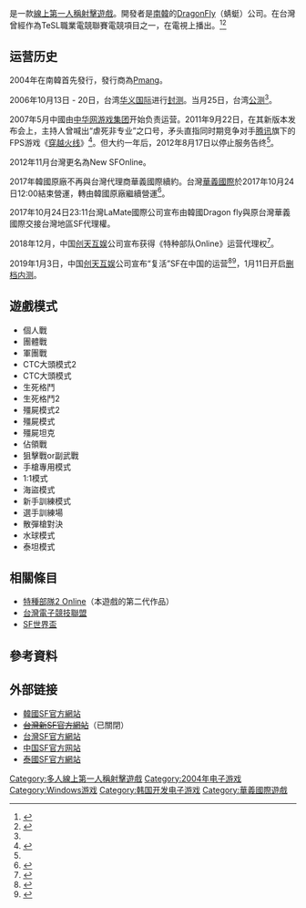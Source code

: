 {{prose|time=2016-07-31T15:46:55+00:00}}
{{expand|time=2015-01-02T11:52:05+00:00}}
{{NoteTA
|G1=Games
|G2=IT
|1=zh-cn:原公司;zh-tw:原廠;
|2=zh-cn:运营;zh-tw:營運;
}}
{{Infobox VG
| title = 特種部隊Online
| english = Special Force Online
| image = [[File:Special_Force_Online.jpg|220px]]
| developer = {{tsl|ko|드래곤플라이_(회사)|Dragon Fly}}
| publisher = {{Vgrelease new|KR|Pmang|JP|[[NHN|NHN]] Japan<s>|TW|[[華義國際|華義國際]]</s><ref name="TW">{{Cite web|url=https://gnn.gamer.com.tw/0/24940.html|title=《SF Online》25 日公測 海軍陸戰隊全面開戰《Special Force》 - 巴哈姆特|accessdate=2018-02-25|date=2006-10-24|publisher=[[巴哈姆特電玩資訊站|巴哈姆特電玩資訊站]]|work=巴哈姆特 GNN 新聞網}}</ref>|TW|[[Dragon_Fly|Dragon Fly]]<s>|CN|[[中华网|中华网]]</s>|CN|[[创天互娱|创天互娱]]<ref name="官网"/>|NA|Aeria Games|SG|DF Interactive|拉美|Aeria Games|}}
| designer =
| engine =
| released = {{Vgrelease new|KR|2004年7月19日|JP|2006年11月30日<s>|TW|2006年10月25日</s>|TW|2017年10月24日<s>|CN|2007年5月</s>|CN|2019年1月11日|NA|2007年2月14日|SG|2010年9月|拉美|2011年2月}}
| shutdown = {{Vgrelease new||<s>|CN|2012年8月17日</s><ref name="CN">{{cite web|author=葡萄小仙|title=《特种部队》停运 曾狂言欲虐CF结果不到一年就停服|url=http://gleague.gamefy.cn/view_22715.html|publisher=游戏风云|accessdate=2015-02-20}}</ref>（由其他公司重新运营，不留存原有数据）<s>|TW|2017年10月24日</s>（由韩国原公司重新运营，留存原有数据）}}
| genre = [[第一人稱射擊遊戲|第一人稱射擊遊戲]]
| modes = [[多人电子游戏|多人]]、[[在线游戏|在线游戏]]
| platforms = [[Microsoft_Windows|Microsoft Windows]]
| onlinegame = 1
}}
{{Vgname|特種部隊Online|ko=스페셜포스|en=Special Force Online}}是一款[[線上遊戲|線上]][[第一人稱射擊遊戲|第一人稱射擊遊戲]]。開發者是[[南韓|南韓]]的[[DragonFly|DragonFly]]（蜻蜓）公司。在台灣曾經作為TeSL職業電競聯賽電競項目之一，在電視上播出。<ref>{{Cite journal|title=華義SPIDER|url=https://zh.wikipedia.org/w/index.php?title=%E8%8F%AF%E7%BE%A9SPIDER&oldid=56986990|date=2019-11-23|journal=维基百科，自由的百科全书|language=zh}}</ref><ref>{{Cite journal|title=台灣電子競技聯盟|url=https://zh.wikipedia.org/w/index.php?title=%E5%8F%B0%E7%81%A3%E9%9B%BB%E5%AD%90%E7%AB%B6%E6%8A%80%E8%81%AF%E7%9B%9F&oldid=57190206|date=2019-12-09|journal=维基百科，自由的百科全书|language=zh}}</ref>

== 运营历史 ==
2004年在南韓首先發行，發行商為[[Pmang|Pmang]]。

2006年10月13日 - 20日，台湾[[华义国际|华义国际]]进行[[封测|封测]]。当月25日，台湾[[公测|公测]]<ref name="TW"/>。

2007年5月中國由[[中华网|中华网游戏集团]]开始负责运营。2011年9月22日，在其新版本发布会上，主持人曾喊出“虐死非专业”之口号，矛头直指同时期竞争对手[[腾讯|腾讯]]旗下的FPS游戏《[[穿越火线|穿越火线]]》<ref>{{cite web|author=多玩游戏|title=中华网，向腾讯宣战|url=http://news.duowan.com/1110/182339459014.html|accessdate=2018-02-25|date=2011-10-12|archive-url=https://web.archive.org/web/20190609131329/http://news.duowan.com/1110/182339459014.html|archive-date=2019-06-09|dead-url=yes}}</ref>。但大约一年后，2012年8月17日以停止服务告终<ref name="CN" />。

2012年11月台灣更名為New SFOnline。

2017年韓國原廠不再與台灣代理商華義國際續約。台灣[[華義國際|華義國際]]於2017年10月24日12:00結束營運，轉由韓國原廠繼續營運<ref>{{cite web|author=台灣華義官方網站|title=華義停止營運官方公告|url=https://www.wayi.com.tw/active/170814/index.html|accessdate=2018-02-25}}</ref>。

2017年10月24日23:11台灣LaMate國際公司宣布由韓國Dragon fly與原台灣華義國際交接台灣地區SF代理權。

2018年12月，中国[[创天互娱|创天互娱]]公司宣布获得《特种部队Online》运营代理权<ref>{{Cite news|url=http://news.17173.com/content/12082018/070455072.shtml|title=经典FPS端游重生! 创天互娱宣布获得《特种部队Online》运营代理权|author=[[17173|17173]]|date=2018-12-08 07:04:55|work=|accessdate=}}</ref>。

2019年1月3日，中国[[创天互娱|创天互娱]]公司宣布“复活”SF在中国的运营<ref>{{Cite web|url=http://sf.8yx.com/News/read/id/725.html|title=特种部队：烽烟再起，强势回归|accessdate=|author=|date=|publisher=}}</ref><ref name="官网">{{Cite web|url=http://sf.8yx.com/News/read/id/752.html|title=特种部队:首测媒体礼包一览|accessdate=|author=|date=|publisher=}}</ref>，1月11日开启[[删档|删档]][[内测|内测]]。

== 遊戲模式 ==
* 個人戰
* 團體戰
* 軍團戰
* CTC大頭模式2
* CTC大頭模式
* 生死格鬥
* 生死格鬥2
* 殭屍模式2
* 殭屍模式
* 殭屍坦克
* 佔領戰
* 狙擊戰or副武戰
* 手槍專用模式
* 1:1模式
* 海盜模式
* 新手訓練模式
* 選手訓練場
* 散彈槍對決
* 水球模式
* 泰坦模式

== 相關條目 ==
* [[特種部隊2_Online|特種部隊2 Online]]（本遊戲的第二代作品）
* [[台灣電子競技聯盟|台灣電子競技聯盟]]
* [[SF世界盃|SF世界盃]]

== 參考資料 ==
{{Reflist|2}}

== 外部链接 ==
* [http://sf.dfl.co.kr/Main/HomeMain 韓國SF官方網站]{{ko}}
* <s>[https://web.archive.org/web/20171026195620/http://www.sfonline.com.tw/index.php 台灣新SF官方網站]{{zh-tw}}</s>（已關閉）
* [https://sfonline.cosmosinfra.net/ 台灣SF官方網站]{{zh-tw}}
* [http://sf.8yx.com/ 中国SF官方网站]{{zh-cn}}
* [http://sf-web.gg.in.th/Landing/ 泰國SF官方網站]{{th}}

{{DEFAULTSORT:Special Force Online}}
[[Category:多人線上第一人稱射擊遊戲|Category:多人線上第一人稱射擊遊戲]]
[[Category:2004年电子游戏|Category:2004年电子游戏]]
[[Category:Windows游戏|Category:Windows游戏]]
[[Category:韩国开发电子游戏|Category:韩国开发电子游戏]]
[[Category:華義國際遊戲|Category:華義國際遊戲]]